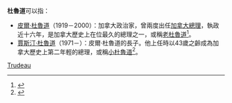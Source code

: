 {{noteTA|
|T=zh-cn:特鲁多; zh-hk:杜魯多; zh-tw:杜魯道;
|1=zh-cn:特鲁多; zh-hk:杜魯多; zh-tw:杜魯道;
|2=zh-hans:皮埃尔;zh-hk:皮耶;zh-tw:皮爾;
}}

'''杜魯道'''可以指：
*[[皮爾·杜魯道|皮爾·杜魯道]]（1919－2000）：加拿大政治家，曾兩度出任[[加拿大總理|加拿大總理]]，執政近十六年，是加拿大歷史上在位最久的總理之一，或稱[[老杜魯道|老杜魯道]]<ref>{{Cite web |url=https://www.chinatimes.com/newspapers/20151021000503-260108 |title=杜魯道克紹箕裘 沒遺傳父風流 |access-date=2019-02-15 |archive-date=2020-04-12 |archive-url=https://web.archive.org/web/20200412010223/https://www.chinatimes.com/newspapers/20151021000503-260108 |dead-url=no }}</ref>。
*[[賈斯汀·杜魯道|賈斯汀·杜魯道]]（1971－）：皮爾·杜魯道的長子。他上任時以43歲之齡成為加拿大歷史上第二年輕的總理，或稱[[小杜魯道|小杜魯道]]<ref>{{Cite web |url=https://www.chinatimes.com/newspapers/20151030001459-260109 |title=華府看天下－杜魯道與台灣的恩怨- 中時電子報 |access-date=2019-02-15 |archive-date=2020-04-12 |archive-url=https://web.archive.org/web/20200412010218/https://www.chinatimes.com/newspapers/20151030001459-260109 |dead-url=no }}</ref>。

{{disambig|Trudeau|Cat=三字人名消歧義}}
[[Category:三字译名消歧义|Trudeau]]